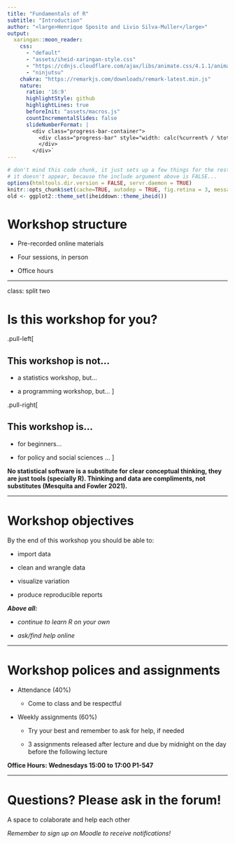 ```yaml
---
title: "Fundamentals of R"
subtitle: "Introduction"
author: "<large>Henrique Sposito and Livio Silva-Muller</large>"
output:
  xaringan::moon_reader:
    css: 
      - "default"
      - "assets/iheid-xaringan-style.css"
      - "https://cdnjs.cloudflare.com/ajax/libs/animate.css/4.1.1/animate.min.css"
      - "ninjutsu"
    chakra: "https://remarkjs.com/downloads/remark-latest.min.js"
    nature:
      ratio: '16:9'
      highlightStyle: github
      highlightLines: true
      beforeInit: "assets/macros.js"
      countIncrementalSlides: false
      slideNumberFormat: |
        <div class="progress-bar-container">
          <div class="progress-bar" style="width: calc(%current% / %total% * 100%);">
          </div>
        </div>`
---
```

```r
# don't mind this code chunk, it just sets up a few things for the rest
# it doesn't appear, because the include argument above is FALSE...
options(htmltools.dir.version = FALSE, servr.daemon = TRUE)
knitr::opts_chunk$set(cache=TRUE, autodep = TRUE, fig.retina = 3, message = FALSE, warning = FALSE)
old <- ggplot2::theme_set(iheiddown::theme_iheid())
```

# Workshop structure

- Pre-recorded online materials

- Four sessions, in person

- Office hours

---

class: split two

# Is this workshop for you?

.pull-left[

## This workshop is not...

- a statistics workshop, but...

- a programming workshop, but...
]

.pull-right[

## This workshop is...

- for beginners...

- for policy and social sciences ...
]

**No statistical software is a substitute for clear conceptual thinking, they are just tools (specially R). Thinking and data are compliments, not substitutes (Mesquita and Fowler 2021).**

---

# Workshop objectives

By the end of this workshop you should be able to:

- import data

- clean and wrangle data

- visualize variation

- produce reproducible reports

***Above all:***

- *continue to learn R on your own*

- *ask/find help online*

---

# Workshop polices and assignments

- Attendance (40%)

  - Come to class and be respectful

- Weekly assignments (60%)

  - Try your best and remember to ask for help, if needed
  
  - 3 assignments released after lecture and due by midnight on the day before the following lecture

**Office Hours: Wednesdays 15:00 to 17:00 P1-547**

---

# Questions? Please ask in the forum!

A space to colaborate and help each other

*Remember to sign up on Moodle to receive notifications!*
